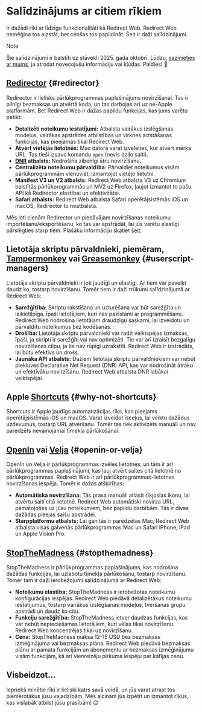 # Salīdzinājums ar citiem rīkiem

Ir dažādi rīki ar līdzīgu funkcionalitāti kā Redirect Web. Redirect Web nemēģina tos aizstāt, bet cenšas tos papildināt. Šeit ir daži salīdzinājumi.

> [!NOTE]
> Šie salīdzinājumi ir balstīti uz stāvokli 2025. gada oktobrī. Lūdzu, [sazinieties ar mums](/contact-us), ja atrodat novecojušu informāciju vai kļūdas. Paldies! 🙏

## [Redirector](https://github.com/einaregilsson/Redirector) {#redirector}

Redirector ir lielisks pārlūkprogrammas paplašinājums novirzīšanai. Tas ir pilnīgi bezmaksas un atvērtā koda, un tas darbojas arī uz ne-Apple platformām. Bet Redirect Web ir dažas papildu funkcijas, kas jums varētu patikt:

* **Detalizēti noteikumu iestatījumi:** Atbalsta vairākus izslēgšanas modeļus, vairākas apstrādes atbilstības un virknes aizstāšanas funkcijas, kas pieejamas tikai Redirect Web.
* **Atvērt vietējās lietotnēs:** Mac datorā varat izvēlēties, kur atvērt mērķa URL. Tas tieši izsauc komandu `open` (nevis dziļo saiti).
* **[DNR](https://blog.mozilla.org/addons/2023/05/17/declarativenetrequest-available-in-firefox/) atbalsts:** Nodrošina zibenīgi ātru novirzīšanu.
* **Centralizēta noteikumu pārvaldība:** Pārvaldiet noteikumus visām pārlūkprogrammām vienuviet, izmantojot vietējo lietotni.
* **Manifest V3 un V2 atbalsts:** Redirect Web atbalsta V3 uz Chromium balstītās pārlūkprogrammās un MV2 uz Firefox, ļaujot izmantot to pašu API kā Redirector elastībai un efektivitātei.
* **Safari atbalsts:** Redirect Web atbalsta Safari operētājsistēmās iOS un macOS; Redirector to neatbalsta.

Mēs ļoti cienām Redirector un piedāvājam novirzīšanas noteikumu importēšanu/eksportēšanu, ko tas var apstrādāt, lai jūs varētu elastīgi pārslēgties starp tiem. Plašāku informāciju skatiet [šeit](/export-or-import-rules).

## Lietotāja skriptu pārvaldnieki, piemēram, [Tampermonkey](https://www.tampermonkey.net/) vai [Greasemonkey](https://www.greasespot.net/) {#userscript-managers}

Lietotāja skriptu pārvaldnieki ir ļoti jaudīgi un elastīgi. Ar tiem var paveikt daudz ko, tostarp novirzīšanu. Tomēr tiem ir daži trūkumi salīdzinājumā ar Redirect Web:

* **Sarežģītība:** Skriptu rakstīšana un uzturēšana var būt sarežģīta un laikietilpīga, īpaši lietotājiem, kuri nav pazīstami ar programmēšanu. Redirect Web nodrošina lietotājam draudzīgu saskarni, lai izveidotu un pārvaldītu noteikumus bez kodēšanas.
* **Drošība:** Lietotāja skriptu pārvaldnieki var radīt veiktspējas izmaksas, īpaši, ja skripti ir sarežģīti vai nav optimizēti. Tie var arī izraisīt bezgalīgu novirzīšanas cilpu, ja tie nav rūpīgi uzrakstīti. Redirect Web ir izstrādāts, lai būtu efektīvs un drošs.
* **Jaunāka API atbalsts:** Dažiem lietotāja skriptu pārvaldniekiem var nebūt piekļuves Declarative Net Request (DNR) API, kas var nodrošināt ātrāku un efektīvāku novirzīšanu. Redirect Web atbalsta DNR labākai veiktspējai.

## Apple [Shortcuts](https://support.apple.com/guide/shortcuts/welcome/ios) {#why-not-shortcuts}

Shortcuts ir Apple jaudīgs automatizācijas rīks, kas pieejams operētājsistēmās iOS un macOS. Varat izveidot īsceļus, lai veiktu dažādus uzdevumus, tostarp URL atvēršanu. Tomēr tas tiek aktivizēts manuāli un nav paredzēts nevainojamai tīmekļa pārlūkošanai.

## [OpenIn](https://loshadki.app/openin4/) vai [Velja](https://sindresorhus.com/velja) {#openin-or-velja}

OpenIn un Velja ir pārlūkprogrammas izvēles lietotnes, un tām ir arī pārlūkprogrammas paplašinājumi, kas ļauj atvērt saites citā lietotnē no pārlūkprogrammas. Redirect Web ir arī pārlūkprogrammas-lietotnes novirzīšanas iespēja. Tomēr ir dažas atšķirības:

* **Automātiska novirzīšana:** Tās prasa manuāli atlasīt rīkjoslas ikonu, lai atvērtu saiti citā lietotnē. Redirect Web automātiski novirza URL, pamatojoties uz jūsu noteikumiem, bez papildu darbībām. Tās ir divas dažādas pieejas saišu apstrādei.
* **Starpplatformu atbalsts:** Lai gan tās ir paredzētas Mac, Redirect Web atbalsta visas galvenās pārlūkprogrammas Mac un Safari iPhone, iPad un Apple Vision Pro.

## [StopTheMadness](https://underpassapp.com/StopTheMadness/) {#stopthemadness}

StopTheMadness ir pārlūkprogrammas paplašinājums, kas nodrošina dažādas funkcijas, lai uzlabotu tīmekļa pārlūkošanu, tostarp novirzīšanu. Tomēr tam ir daži ierobežojumi salīdzinājumā ar Redirect Web:

* **Noteikumu elastība:** StopTheMadness ir ierobežotas noteikumu konfigurācijas iespējas. Redirect Web piedāvā detalizētākus noteikumu iestatījumus, tostarp vairākus izslēgšanas modeļus, tveršanas grupu apstrādi un daudz ko citu.
* **Funkciju sarežģītība:** StopTheMadness ietver daudzas funkcijas, kas var nebūt nepieciešamas lietotājiem, kuri vēlas tikai novirzīšanu. Redirect Web koncentrējas tikai uz novirzīšanu.
* **Cena:** StopTheMadness maksā 12-15 USD bez bezmaksas izmēģinājuma vai bezmaksas plāna. Redirect Web piedāvā bezmaksas plānu ar pamata funkcijām un abonementu ar bezmaksas izmēģinājumu visām funkcijām, kā arī vienreizēju pirkuma iespēju par kafijas cenu.

## Visbeidzot...

Iepriekš minētie rīki ir lieliski katrs savā veidā, un jūs varat atrast tos piemērotākus jūsu vajadzībām. Mēs aicinām jūs izpētīt un izmantot rīkus, kas vislabāk atbilst jūsu prasībām! 😊
